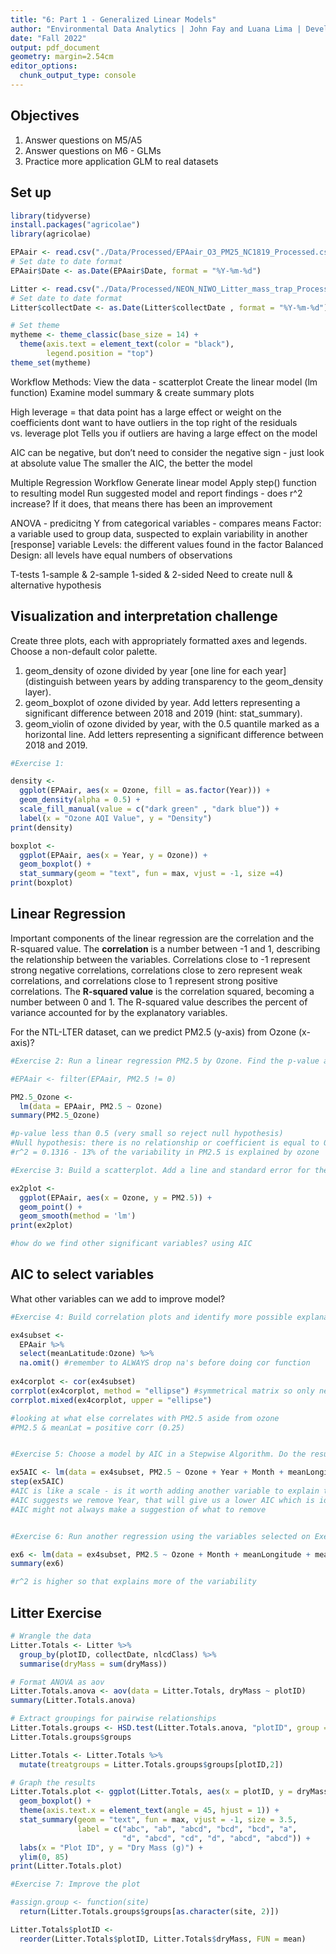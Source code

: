 ```yaml
---
title: "6: Part 1 - Generalized Linear Models"
author: "Environmental Data Analytics | John Fay and Luana Lima | Developed by Kateri Salk"
date: "Fall 2022"
output: pdf_document
geometry: margin=2.54cm
editor_options: 
  chunk_output_type: console
---
```


## Objectives
1. Answer questions on M5/A5
2. Answer questions on M6 - GLMs
3. Practice more application GLM to real datasets


## Set up
```r
library(tidyverse)
install.packages("agricolae")
library(agricolae)   

EPAair <- read.csv("./Data/Processed/EPAair_O3_PM25_NC1819_Processed.csv", stringsAsFactors = TRUE)
# Set date to date format
EPAair$Date <- as.Date(EPAair$Date, format = "%Y-%m-%d")

Litter <- read.csv("./Data/Processed/NEON_NIWO_Litter_mass_trap_Processed.csv", stringsAsFactors = TRUE)
# Set date to date format
Litter$collectDate <- as.Date(Litter$collectDate , format = "%Y-%m-%d")

# Set theme
mytheme <- theme_classic(base_size = 14) +
  theme(axis.text = element_text(color = "black"), 
        legend.position = "top")
theme_set(mytheme)
```

Workflow Methods:
View the data - scatterplot
Create the linear model (lm function)
Examine model summary & create summary plots

High leverage = that data point has a large effect or weight on the coefficients
dont want to have outliers in the top right of the residuals vs. leverage plot
Tells you if outliers are having a large effect on the model

AIC can be negative, but don't need to consider the negative sign - just look at absolute value
The smaller the AIC, the better the model

Multiple Regression Workflow
Generate linear model
Apply step() function to resulting model
Run suggested model and report findings - does r^2 increase? If it does, that means there has been an improvement

ANOVA - predicitng Y from categorical variables - compares means
Factor: a variable used to group data, suspected to explain variability in another [response] variable
Levels: the different values found in the factor
Balanced Design: all levels have equal numbers of observations

T-tests
1-sample & 2-sample
1-sided & 2-sided
Need to create null & alternative hypothesis


## Visualization and interpretation challenge

Create three plots, each with appropriately formatted axes and legends. Choose a non-default color palette.

1. geom_density of ozone divided by year [one line for each year] (distinguish between years by adding transparency to the geom_density layer).
2. geom_boxplot of ozone divided by year. Add letters representing a significant difference between 2018 and 2019 (hint: stat_summary). 
3. geom_violin of ozone divided by year, with the 0.5 quantile marked as a horizontal line. Add letters representing a significant difference between 2018 and 2019. 

```r
#Exercise 1:

density <-
  ggplot(EPAair, aes(x = Ozone, fill = as.factor(Year))) +
  geom_density(alpha = 0.5) +
  scale_fill_manual(value = c("dark green" , "dark blue")) +
  label(x = "Ozone AQI Value", y = "Density")
print(density)

boxplot <- 
  ggplot(EPAair, aes(x = Year, y = Ozone)) +
  geom_boxplot() +
  stat_summary(geom = "text", fun = max, vjust = -1, size =4)
print(boxplot)


```

## Linear Regression

Important components of the linear regression are the correlation and the R-squared value. The **correlation** is a number between -1 and 1, describing the relationship between the variables. Correlations close to -1 represent strong negative correlations, correlations close to zero represent weak correlations, and correlations close to 1 represent strong positive correlations. The **R-squared value** is the correlation squared, becoming a number between 0 and 1. The R-squared value describes the percent of variance accounted for by the explanatory variables. 

For the NTL-LTER dataset, can we predict PM2.5 (y-axis) from Ozone (x-axis)?

```r

#Exercise 2: Run a linear regression PM2.5 by Ozone. Find the p-value and R-squared value. 

#EPAair <- filter(EPAair, PM2.5 != 0)

PM2.5_Ozone <-
  lm(data = EPAair, PM2.5 ~ Ozone)
summary(PM2.5_Ozone)

#p-value less than 0.5 (very small so reject null hypothesis)
#Null hypothesis: there is no relationship or coefficient is equal to 0
#r^2 = 0.1316 - 13% of the variability in PM2.5 is explained by ozone

#Exercise 3: Build a scatterplot. Add a line and standard error for the linear regression. Add the regression equation to the plot

ex2plot <-
  ggplot(EPAair, aes(x = Ozone, y = PM2.5)) +
  geom_point() +
  geom_smooth(method = 'lm')
print(ex2plot)

#how do we find other significant variables? using AIC
```


## AIC to select variables

What other variables can we add to improve model?

```r

#Exercise 4: Build correlation plots and identify more possible explanatory variables to add to the regression.

ex4subset <- 
  EPAair %>% 
  select(meanLatitude:Ozone) %>% 
  na.omit() #remember to ALWAYS drop na's before doing cor function
  
ex4corplot <- cor(ex4subset)
corrplot(ex4corplot, method = "ellipse") #symmetrical matrix so only need to look at either above or below the diagonal
corrplot.mixed(ex4corplot, upper = "ellipse")

#looking at what else correlates with PM2.5 aside from ozone
#PM2.5 & meanLat = positive corr (0.25)


#Exercise 5: Choose a model by AIC in a Stepwise Algorithm. Do the results from AIC match the variables you selected on Exercise 4?

ex5AIC <- lm(data = ex4subset, PM2.5 ~ Ozone + Year + Month + meanLongitude + meanLatitude)
step(ex5AIC)
#AIC is like a scale - is it worth adding another variable to explain the varaiabiliyt while increasing the complicatedness of the model
#AIC suggests we remove Year, that will give us a lower AIC which is ideal!
#AIC might not always make a suggestion of what to remove


#Exercise 6: Run another regression using the variables selected on Exercise 6. Compare r-squared value with the one from Exercise 2. 

ex6 <- lm(data = ex4subset, PM2.5 ~ Ozone + Month + meanLongitude + meanLatitude)
summary(ex6)

#r^2 is higher so that explains more of the variability

```

## Litter Exercise

```r
# Wrangle the data
Litter.Totals <- Litter %>%
  group_by(plotID, collectDate, nlcdClass) %>%
  summarise(dryMass = sum(dryMass))

# Format ANOVA as aov
Litter.Totals.anova <- aov(data = Litter.Totals, dryMass ~ plotID)
summary(Litter.Totals.anova)

# Extract groupings for pairwise relationships
Litter.Totals.groups <- HSD.test(Litter.Totals.anova, "plotID", group = TRUE)
Litter.Totals.groups$groups

Litter.Totals <- Litter.Totals %>%
  mutate(treatgroups = Litter.Totals.groups$groups[plotID,2])

# Graph the results
Litter.Totals.plot <- ggplot(Litter.Totals, aes(x = plotID, y = dryMass)) +
  geom_boxplot() +
  theme(axis.text.x = element_text(angle = 45, hjust = 1)) +
  stat_summary(geom = "text", fun = max, vjust = -1, size = 3.5,
               label = c("abc", "ab", "abcd", "bcd", "bcd", "a", 
                         "d", "abcd", "cd", "d", "abcd", "abcd")) +
  labs(x = "Plot ID", y = "Dry Mass (g)") +
  ylim(0, 85)
print(Litter.Totals.plot)

```

```r
#Exercise 7: Improve the plot

#assign.group <- function(site)
  return(Litter.Totals.groups$groups[as.character(site, 2)])

Litter.Totals$plotID <-
  reorder(Litter.Totals$plotID, Litter.Totals$dryMass, FUN = mean)

```